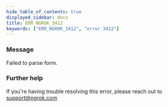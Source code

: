 ```yaml
---
hide_table_of_contents: true
displayed_sidebar: docs
title: ERR_NGROK_3412
keywords: ["ERR_NGROK_3412", "error 3412"]
---
```


### Message

Failed to parse form.

### Further help

If you're having trouble resolving this error, please reach out to [support@ngrok.com](mailto:support@ngrok.com?subject=Help%20with%20ERR_NGROK_3412)
